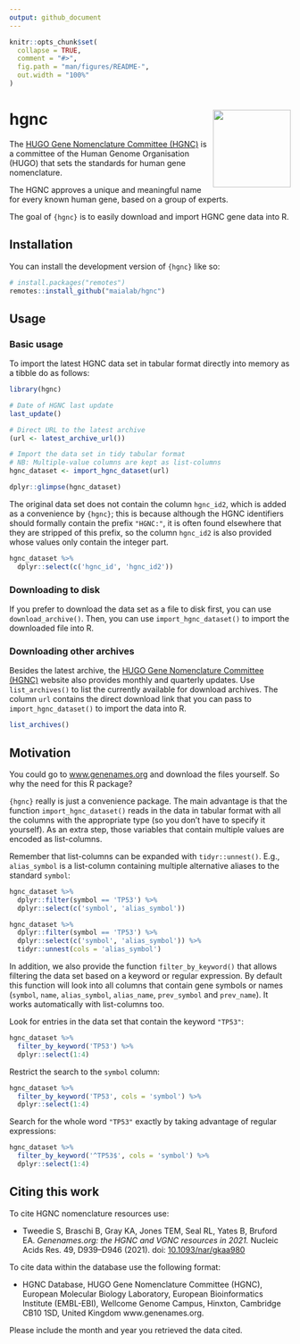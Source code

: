 ```yaml
---
output: github_document
---
```


<!-- README.md is generated from README.Rmd. Please edit that file -->

```r
knitr::opts_chunk$set(
  collapse = TRUE,
  comment = "#>",
  fig.path = "man/figures/README-",
  out.width = "100%"
)
```

# hgnc <img src='man/figures/logo.svg' align="right" height="139" />

<!-- badges: start -->
<!-- badges: end -->

The [HUGO Gene Nomenclature Committee (HGNC)](https://www.genenames.org/) is a
committee of the Human Genome Organisation (HUGO) that sets the standards for
human gene nomenclature.

The HGNC approves a unique and meaningful name for every known human gene, based
on a group of experts.

The goal of `{hgnc}` is to easily download and import HGNC gene data into R.

## Installation

You can install the development version of `{hgnc}` like so:

``` r
# install.packages("remotes")
remotes::install_github("maialab/hgnc")
```

## Usage

### Basic usage

To import the latest HGNC data set in tabular format directly into memory as
a tibble do as follows:

```r
library(hgnc)

# Date of HGNC last update
last_update()

# Direct URL to the latest archive
(url <- latest_archive_url())

# Import the data set in tidy tabular format
# NB: Multiple-value columns are kept as list-columns
hgnc_dataset <- import_hgnc_dataset(url)

dplyr::glimpse(hgnc_dataset)
```

The original data set does not contain the column `hgnc_id2`, which is added as
a convenience by `{hgnc}`; this is because although the HGNC identifiers should
formally contain the prefix `"HGNC:"`, it is often found elsewhere that they are
stripped of this prefix, so the column `hgnc_id2` is also provided whose values
only contain the integer part.

```r
hgnc_dataset %>%
  dplyr::select(c('hgnc_id', 'hgnc_id2'))
```

### Downloading to disk

If you prefer to download the data set as a file to disk first, you can use
`download_archive()`. Then, you can use `import_hgnc_dataset()` to import
the downloaded file into R.

### Downloading other archives

Besides the latest archive, the [HUGO Gene Nomenclature Committee
(HGNC)](https://www.genenames.org/) website also provides monthly and quarterly
updates. Use `list_archives()` to list the currently available for download
archives. The column `url` contains the direct download link that you can pass
to `import_hgnc_dataset()` to import the data into R.

```r
list_archives()
```

## Motivation

You could go to [www.genenames.org](https://www.genenames.org) and download the
files yourself. So why the need for this R package?

`{hgnc}` really is just a convenience package. The main advantage is that the
function `import_hgnc_dataset()` reads in the data in tabular format with
all the columns with the appropriate type (so you don't have to specify it
yourself). As an extra step, those variables that contain multiple values are
encoded as list-columns.

Remember that list-columns can be expanded with `tidyr::unnest()`. E.g.,
`alias_symbol` is a list-column containing multiple alternative aliases to the
standard `symbol`:

```r
hgnc_dataset %>%
  dplyr::filter(symbol == 'TP53') %>%
  dplyr::select(c('symbol', 'alias_symbol'))

hgnc_dataset %>%
  dplyr::filter(symbol == 'TP53') %>%
  dplyr::select(c('symbol', 'alias_symbol')) %>%
  tidyr::unnest(cols = 'alias_symbol')
```

In addition, we also provide the function `filter_by_keyword()` that allows
filtering the data set based on a keyword or regular expression. By default this
function will look into all columns that contain gene symbols or names
(`symbol`, `name`, `alias_symbol`, `alias_name`, `prev_symbol` and `prev_name`).
It works automatically with list-columns too.

Look for entries in the data set that contain the keyword `"TP53"`:

```r
hgnc_dataset %>%
  filter_by_keyword('TP53') %>%
  dplyr::select(1:4)
```

Restrict the search to the `symbol` column:

```r
hgnc_dataset %>%
  filter_by_keyword('TP53', cols = 'symbol') %>%
  dplyr::select(1:4)
```

Search for the whole word `"TP53"` exactly by taking advantage of regular expressions:

```r
hgnc_dataset %>%
  filter_by_keyword('^TP53$', cols = 'symbol') %>%
  dplyr::select(1:4)
```

## Citing this work

To cite HGNC nomenclature resources use:

- Tweedie S, Braschi B, Gray KA, Jones TEM, Seal RL, Yates B, Bruford EA. _Genenames.org: the HGNC and VGNC resources in 2021._ Nucleic Acids Res. 49, D939--D946 (2021). doi: [10.1093/nar/gkaa980](https://doi.org/10.1093/nar/gkaa980)

To cite data within the database use the following format:
 
- HGNC Database, HUGO Gene Nomenclature Committee (HGNC), European Molecular Biology Laboratory, European Bioinformatics Institute (EMBL-EBI), Wellcome Genome Campus, Hinxton, Cambridge CB10 1SD, United Kingdom www.genenames.org. 

Please include the month and year you retrieved the data cited.
